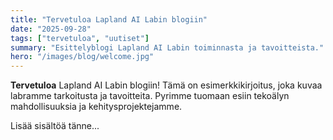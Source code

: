 ```yaml
---
title: "Tervetuloa Lapland AI Labin blogiin"
date: "2025-09-28"
tags: ["tervetuloa", "uutiset"]
summary: "Esittelyblogi Lapland AI Labin toiminnasta ja tavoitteista."
hero: "/images/blog/welcome.jpg"
---
```


**Tervetuloa** Lapland AI Labin blogiin! Tämä on esimerkkikirjoitus, joka kuvaa labramme tarkoitusta ja tavoitteita. Pyrimme tuomaan esiin tekoälyn mahdollisuuksia ja kehitysprojektejamme.

Lisää sisältöä tänne...
